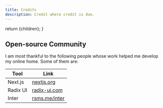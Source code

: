 ```yaml
---
title: Credits
description: Credit where credit is due.
---
```



  return <ContentLayout metadata={metadata}>{children}</ContentLayout>;
}

## Open-source Community

I am most thankful to the following people whose work helped me develop my online home. Some of them are:

| Tool     | Link                                     |
| -------- | ---------------------------------------- |
| Next.js  | [nextjs.org](https://nextjs.org)         |
| Radix UI | [radix-ui.com](https://www.radix-ui.com) |
| Inter    | [rsms.me/inter](https://rsms.me/inter)   |
